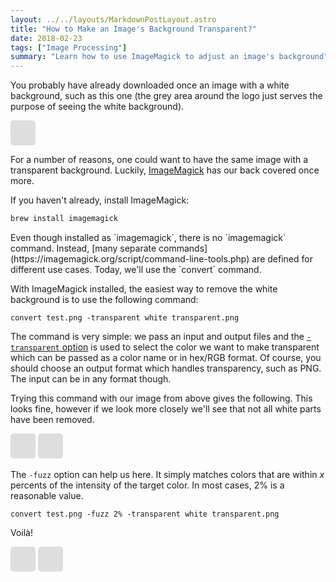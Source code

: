 ```yaml
---
layout: ../../layouts/MarkdownPostLayout.astro
title: "How to Make an Image's Background Transparent?"
date: 2018-02-23
tags: ["Image Processing"]
summary: "Learn how to use ImageMagick to adjust an image's background"
---
```


You probably have already downloaded once an image with a white background, such as this one (the grey area around the logo just serves the purpose of seeing the white background).

<Image path="2018-02-23-logo-white.png" caption="Logo with white background" style="padding: 20px; background:rgb(222, 222, 222); border-radius: 5px;" />

For a number of reasons, one could want to have the same image with a transparent background. Luckily, [ImageMagick](http://imagemagick.org/script/index.php) has our back covered once more.

If you haven't already, install ImageMagick:

```bash
brew install imagemagick
```

<Alert>
  Even though installed as `imagemagick`, there is no `imagemagick` command. Instead, [many separate commands](https://imagemagick.org/script/command-line-tools.php) are defined for different use cases. Today, we'll use the `convert` command.
</Alert>

With ImageMagick installed, the easiest way to remove the white background is to use the following command:

~~~
convert test.png -transparent white transparent.png
~~~

The command is very simple: we pass an input and output files and the [`-transparent` option](https://imagemagick.org/script/command-line-options.php#transparent) is used to select the color we want to make transparent which can be passed as a color name or in hex/RGB format. Of course, you should choose an output format which handles transparency, such as PNG. The input can be in any format though.

Trying this command with our image from above gives the following. This looks fine, however if we look more closely we'll see that not all white parts have been removed.

<ImageGrid>
  <Image path="2018-02-23-logo-transparent1.png" caption="Logo with transparent background" style="padding: 20px; background:rgb(222, 222, 222); border-radius: 5px;"/>
  <Image path="2018-02-23-logo-transparent1-detail.png" caption="Close-up" style="padding: 20px; background:rgb(222, 222, 222); border-radius: 5px;"/>
</ImageGrid>

The `-fuzz` option can help us here. It simply matches colors that are within *x* percents of the intensity of the target color. In most cases, 2% is a reasonable value.

~~~
convert test.png -fuzz 2% -transparent white transparent.png
~~~

Voilà!

<ImageGrid>
  <Image path="2018-02-23-logo-transparent2.png" caption="Final logo" style="padding: 20px; background:rgb(222, 222, 222); border-radius: 5px;"/>
  <Image path="2018-02-23-logo-transparent2-detail.png" caption="Close-up" style="padding: 20px; background:rgb(222, 222, 222); border-radius: 5px;"/>
</ImageGrid>
